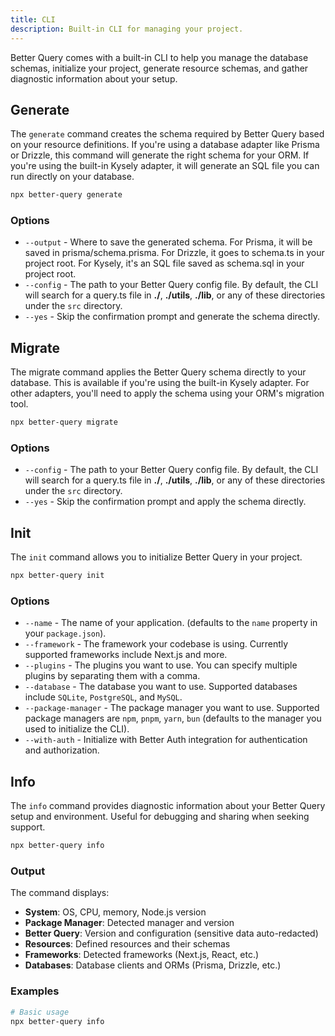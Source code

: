 ```yaml
---
title: CLI
description: Built-in CLI for managing your project.
---
```


Better Query comes with a built-in CLI to help you manage the database schemas, initialize your project, generate resource schemas, and gather diagnostic information about your setup.

## Generate

The `generate` command creates the schema required by Better Query based on your resource definitions. If you're using a database adapter like Prisma or Drizzle, this command will generate the right schema for your ORM. If you're using the built-in Kysely adapter, it will generate an SQL file you can run directly on your database.

```bash title="Terminal"
npx better-query generate
```

### Options

- `--output` - Where to save the generated schema. For Prisma, it will be saved in prisma/schema.prisma. For Drizzle, it goes to schema.ts in your project root. For Kysely, it's an SQL file saved as schema.sql in your project root.
- `--config` - The path to your Better Query config file. By default, the CLI will search for a query.ts file in **./**, **./utils**, **./lib**, or any of these directories under the `src` directory.
- `--yes` - Skip the confirmation prompt and generate the schema directly.


## Migrate

The migrate command applies the Better Query schema directly to your database. This is available if you're using the built-in Kysely adapter. For other adapters, you'll need to apply the schema using your ORM's migration tool.

```bash title="Terminal"
npx better-query migrate
```

### Options

- `--config` - The path to your Better Query config file. By default, the CLI will search for a query.ts file in **./**, **./utils**, **./lib**, or any of these directories under the `src` directory.
- `--yes` - Skip the confirmation prompt and apply the schema directly.

## Init

The `init` command allows you to initialize Better Query in your project.

```bash title="Terminal"
npx better-query init
```

### Options

- `--name` - The name of your application. (defaults to the `name` property in your `package.json`).
- `--framework` - The framework your codebase is using. Currently supported frameworks include Next.js and more.
- `--plugins` - The plugins you want to use. You can specify multiple plugins by separating them with a comma.
- `--database` - The database you want to use. Supported databases include `SQLite`, `PostgreSQL`, and `MySQL`.
- `--package-manager` - The package manager you want to use. Supported package managers are `npm`, `pnpm`, `yarn`, `bun` (defaults to the manager you used to initialize the CLI).
- `--with-auth` - Initialize with Better Auth integration for authentication and authorization.

## Info

The `info` command provides diagnostic information about your Better Query setup and environment. Useful for debugging and sharing when seeking support.

```bash title="Terminal"
npx better-query info
```

### Output

The command displays:
- **System**: OS, CPU, memory, Node.js version
- **Package Manager**: Detected manager and version
- **Better Query**: Version and configuration (sensitive data auto-redacted)
- **Resources**: Defined resources and their schemas
- **Frameworks**: Detected frameworks (Next.js, React, etc.)
- **Databases**: Database clients and ORMs (Prisma, Drizzle, etc.)

### Examples

```bash
# Basic usage
npx better-query info
```
